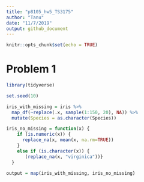 ```yaml
---
title: "p8105_hw5_TS3175"
author: "Tanu"
date: "11/7/2019"
output: github_document
---
```


```r
knitr::opts_chunk$set(echo = TRUE)
```

# Problem 1

```r
library(tidyverse)

set.seed(10)

iris_with_missing = iris %>% 
  map_df(~replace(.x, sample(1:150, 20), NA)) %>%
  mutate(Species = as.character(Species))
```

```r
iris_no_missing = function(x) {
    if (is.numeric(x)) {
      replace_na(x, mean(x, na.rm=TRUE))
    }
    else if (is.character(x)) {
       (replace_na(x, "virginica"))}
  }
```

```r
output = map(iris_with_missing, iris_no_missing)
```

